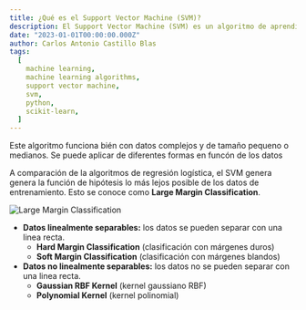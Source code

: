 ```yaml
---
title: ¿Qué es el Support Vector Machine (SVM)?
description: El Support Vector Machine (SVM) es un algoritmo de aprendizaje supervisado que se utiliza para clasificación y regresión. En este artículo se explica la teoría detrás de este algoritmo y se muestra su implementación en Python.
date: "2023-01-01T00:00:00.000Z"
author: Carlos Antonio Castillo Blas
tags:
  [
    machine learning,
    machine learning algorithms,
    support vector machine,
    svm,
    python,
    scikit-learn,
  ]
---
```


Este algoritmo funciona bién con datos complejos y de tamaño pequeno o medianos. Se puede aplicar de diferentes formas en funcón de los datos

A comparación de la algoritmos de regresión logística, el SVM genera genera la función de hipótesis lo más lejos posible de los datos de entrenamiento. Esto se conoce como **Large Margin Classification**.

![Large Margin Classification](/note/svm.png)

- **Datos linealmente separables:** los datos se pueden separar con una linea recta.
  - **Hard Margin Classification** (clasificación con márgenes duros)
  - **Soft Margin Classification** (clasificación con márgenes blandos)
- **Datos no linealmente separables:** los datos no se pueden separar con una linea recta.
  - **Gaussian RBF Kernel** (kernel gaussiano RBF)
  - **Polynomial Kernel** (kernel polinomial)

